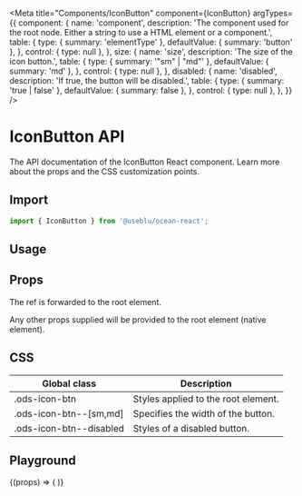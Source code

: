 
<Meta
  title="Components/IconButton"
  component={IconButton}
  argTypes={{
    component: {
      name: 'component',
      description:
        'The component used for the root node. Either a string to use a HTML element or a component.',
      table: {
        type: { summary: 'elementType' },
        defaultValue: { summary: 'button' },
      },
      control: { type: null },
    },
    size: {
      name: 'size',
      description: 'The size of the icon button.',
      table: {
        type: { summary: '"sm" | "md"' },
        defaultValue: { summary: 'md' },
      },
      control: { type: null },
    },
    disabled: {
      name: 'disabled',
      description: 'If true, the button will be disabled.',
      table: {
        type: { summary: 'true | false' },
        defaultValue: { summary: false },
      },
      control: { type: null },
    },
  }}
/>

# IconButton API

The API documentation of the IconButton React component. Learn more about the props and the CSS customization points.

## Import

```javascript
import { IconButton } from '@useblu/ocean-react';
```

## Usage

<Canvas withSource="open" withToolbar>
  <Story name="usage">
    <IconButton size="sm">
      <ChevronDown />
    </IconButton>
  </Story>
</Canvas>

## Props

<ArgsTable story="Usage" of="." />

The ref is forwarded to the root element.

Any other props supplied will be provided to the root element (native element).

## CSS

| Global class            | Description                         |
| ----------------------- | ----------------------------------- |
| .ods-icon-btn           | Styles applied to the root element. |
| .ods-icon-btn--[sm,md]  | Specifies the width of the button.  |
| .ods-icon-btn--disabled | Styles of a disabled button.        |

## Playground

<Canvas>
  <Story
    name="playground"
    argTypes={{
      size: {
        name: 'size',
        options: ['sm', 'md'],
        control: { type: 'select' },
      },
      disabled: {
        name: 'disabled',
        control: 'boolean',
      },
    }}
  >
    {(props) => (
      <IconButton {...props}>
        <XOutline />
      </IconButton>
    )}
  </Story>
</Canvas>
